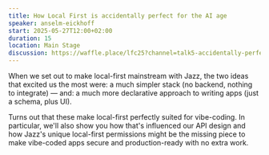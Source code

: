 ```yaml
---
title: How Local First is accidentally perfect for the AI age
speaker: anselm-eickhoff
start: 2025-05-27T12:00+02:00
duration: 15
location: Main Stage
discussion: https://waffle.place/lfc25?channel=talk5-accidentally-perfect
---
```


When we set out to make local-first mainstream with Jazz, the two ideas that excited us the most were: a much simpler stack (no backend, nothing to integrate) — and: a much more declarative approach to writing apps (just a schema, plus UI).

Turns out that these make local-first perfectly suited for vibe-coding. In particular, we'll also show you how that's influenced our API design and how Jazz's unique local-first permissions might be the missing piece to make vibe-coded apps secure and production-ready with no extra work.
